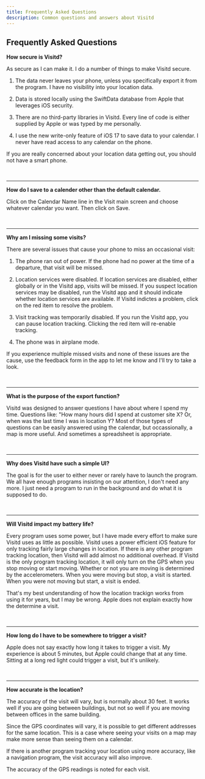 ```yaml
---
title: Frequently Asked Questions
description: Common questions and answers about Visitd
---
```


## Frequently Asked Questions ##

__How secure is Visitd?__

As secure as I can make it. I do a number of things to make Visitd secure.
                 
1.  The data never leaves your phone, unless you specifically export it from the program. I have no visibility into your location data.
                 
2. Data is stored locally using the SwiftData database from Apple that leverages iOS security.
                 
3. There are no third-party libraries in Visitd. Every line of code is either supplied by Apple or was typed by me personally.

4.  I use the new write-only feature of iOS 17 to save data to your calendar. I never have read access to any calendar on the phone.

If you are really concerned about your location data getting out, you should not have a smart phone.

<br />
<hr />


__How do I save to a calender other than the default calendar.__

Click on the Calendar Name line in the Visit main screen and choose whatever calendar you want. Then click on Save.

<br />
<hr />


__Why am I missing some visits?__

There are several issues that cause your phone to miss an occasional visit:

1. The phone ran out of power. If the phone had no power at the time of a departure, that visit will be missed.

2. Location services were disabled. If location services are disabled, either globally or in the Visitd app, visits will be missed. If you suspect location services may be disabled, run the Visitd app and it should indicate whether location services are available. If Visitd indictes a problem, click on the red item to resolve the problem.

3. Visit tracking was temporarily disabled. If you run the Visitd app, you can pause location tracking. Clicking the red item will re-enable tracking.

4.  The phone was in airplane mode.

If you experience multiple missed visits and none of these issues are the cause, use the feedback form in the app to let me know and I'll try to take a look.


<br />
<hr />


__What is the purpose of the export function?__

Visitd was designed to answer questions I have about where I spend my time. Questions like: "How many hours did I spend at customer site X? Or, when was the last time I was in location Y? 
Most of those types of questions can be easily answered using the calendar, but occassionally, a map is more useful. And sometimes a spreadsheet is appropriate.


<br />
<hr />

        
__Why does Visitd have such a simple UI?__

The goal is for the user to either never or rarely have to launch the program. We all have enough programs insisting on our attention, I don't need any more. I just need a program to run in the background and do what it is supposed to do.

<br />
<hr />

        
__Will Visitd impact my battery life?__

Every program uses some power, but I have made every effort to make sure Visitd uses as little as possible. Visitd uses a power efficient iOS feature for only tracking fairly large changes in location. If there is any other program tracking location, then Visitd will add almost no additional overhead. If Visitd is the only program tracking location, it will only turn on the GPS when you stop moving or start moving. Whether or not you are moving is determined by the accelerometers. When you were moving but stop, a visit is started. When you were not moving but start, a visit is ended.

That's my best understanding of how the location trackign works from using it for years, but I may be wrong. Apple does not explain exactly how the determine a visit.

<br />
<hr />


__How long do I have to be somewhere to trigger a visit?__

Apple does not say exactly how long it takes to trigger a visit. My experience is about 5 minutes, but Apple could change that at any time. Sitting at a long red light could trigger a visit, but it's unlikely.

<br />
<hr />


__How accurate is the location?__

The accuracy of the visit will vary, but is normally about 30 feet. It works well if you are going between buildings, but not so well if you are moving between offices in the same building.

Since the GPS coordinates will vary, it is possible to get different addresses for the same location. This is a case where seeing your visits on a map may make more sense than seeing them on a calendar.

If there is another program tracking your location using more accuracy, like a navigation program, the visit accuracy will also improve.

The accuracy of the GPS readings is noted for each visit.